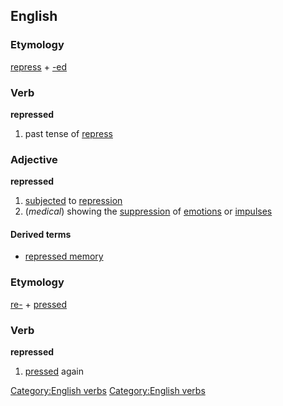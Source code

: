 ==English==
=== Etymology ===
[[repress]] + [[-ed]]
=== Verb ===
[[Category:English verbs]]
'''repressed'''
# past tense of [[repress]]
===Adjective===
'''repressed'''
#[[subjected]] to [[repression]]
#(''medical'') showing the [[suppression]] of [[emotion]]s or [[impulse]]s
====Derived terms====
*[[repressed memory]]
=== Etymology ===
[[re-]] + [[pressed]]
=== Verb ===
[[Category:English verbs]]
'''repressed'''
# [[pressed]] again